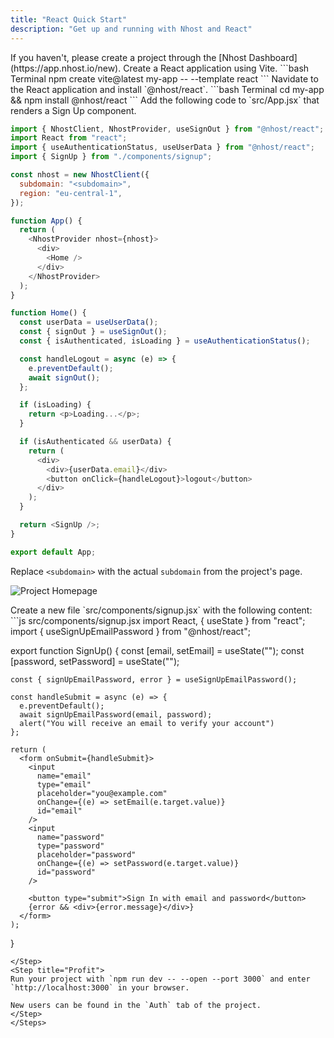 ```yaml
---
title: "React Quick Start"
description: "Get up and running with Nhost and React"
---
```


<Steps>
  <Step title="Create Project">
    If you haven't, please create a project through the [Nhost Dashboard](https://app.nhost.io/new).
  </Step>

  <Step title="Setup a React Application">
    Create a React application using Vite. 
    ```bash Terminal 
    npm create vite@latest my-app -- --template react 
    ```
  </Step>

  <Step title="Install the Nhost package for React">
  Navidate to the React application and install `@nhost/react`.
  ```bash Terminal 
  cd my-app && npm install @nhost/react 
  ```
  </Step>

  <Step title="Update App.jsx">
  Add the following code to `src/App.jsx` that renders a Sign Up component.

  ```js src/App.jsx
  import { NhostClient, NhostProvider, useSignOut } from "@nhost/react";
  import React from "react";
  import { useAuthenticationStatus, useUserData } from "@nhost/react";
  import { SignUp } from "./components/signup";

  const nhost = new NhostClient({
    subdomain: "<subdomain>",
    region: "eu-central-1",
  });

  function App() {
    return (
      <NhostProvider nhost={nhost}>
        <div>
          <Home />
        </div>
      </NhostProvider>
    );
  }

  function Home() {
    const userData = useUserData();
    const { signOut } = useSignOut();
    const { isAuthenticated, isLoading } = useAuthenticationStatus();

    const handleLogout = async (e) => {
      e.preventDefault();
      await signOut();
    };

    if (isLoading) {
      return <p>Loading...</p>;
    }

    if (isAuthenticated && userData) {
      return (
        <div>
          <div>{userData.email}</div>
          <button onClick={handleLogout}>logout</button>
        </div>
      );
    }

    return <SignUp />;
  }

  export default App;
  ```
  Replace `<subdomain>` with the actual `subdomain` from the project's page.

  ![Project Homepage](/images/quickstarts/project-info-dashboard.png)

  </Step>

  <Step title="Add Sign Up component">
  Create a new file `src/components/signup.jsx` with the following content:
  ```js src/components/signup.jsx
  import React, { useState } from "react";
  import { useSignUpEmailPassword } from "@nhost/react";

  export function SignUp() {
    const [email, setEmail] = useState("");
    const [password, setPassword] = useState("");

    const { signUpEmailPassword, error } = useSignUpEmailPassword();

    const handleSubmit = async (e) => {
      e.preventDefault();
      await signUpEmailPassword(email, password);
      alert("You will receive an email to verify your account")
    };

    return (
      <form onSubmit={handleSubmit}>
        <input
          name="email"
          type="email"
          placeholder="you@example.com"
          onChange={(e) => setEmail(e.target.value)}
          id="email"
        />
        <input
          name="password"
          type="password"
          placeholder="password"
          onChange={(e) => setPassword(e.target.value)}
          id="password"
        />

        <button type="submit">Sign In with email and password</button>
        {error && <div>{error.message}</div>}
      </form>
    );
  }
  ```
  </Step>
  <Step title="Profit">
  Run your project with `npm run dev -- --open --port 3000` and enter `http://localhost:3000` in your browser. 

  New users can be found in the `Auth` tab of the project.
  </Step>
</Steps>

```
